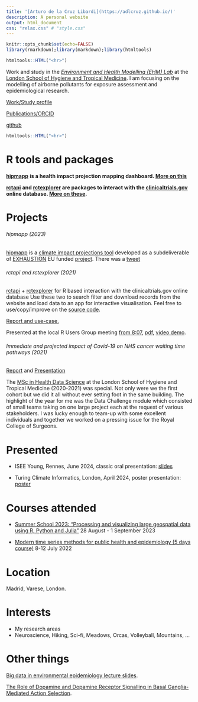 ```yaml
---
title: '[Arturo de la Cruz Libardi](https://adlcruz.github.io/)'
description: A personal website
output: html_document
css: "relax.css" # "style.css"
---
```


```r
knitr::opts_chunk$set(echo=FALSE)
library(rmarkdown);library(markdown);library(htmltools)
```

```r
htmltools::HTML("<hr>")
```

Work and study in the [*Environment and Health Modelling (EHM) Lab*](https://www.lshtm.ac.uk/research/centres-projects-groups/ehm-lab) at the [London School of Hygiene and Tropical Medicine](https://www.lshtm.ac.uk). I am focusing on the modelling of airborne pollutants for exposure assessment and epidemiological research.

[Work/Study profile](https://www.lshtm.ac.uk/aboutus/people/de-la-cruz-libardi.arturo)

[Publications/ORCID](https://orcid.org/0009-0001-1543-7999)

[github](https://github.com/AdlCruz "Code")

```r
htmltools::HTML("<hr>")
```

# R tools and packages

[**hipmapp**](https://ehm-lab.github.io/hipmapp/) **is a health impact projection mapping dashboard. [More on this](#hipmapp)**

[**rctapi**](https://adlcruz.github.io/rctapi/) **and [rctexplorer](https://adlcruz.github.io/rctexplorer/) are packages to interact with the [clinicaltrials.gov](https://www.clinicaltrials.gov/) online database. [More on these](#rctgovPacks).**

# Projects

###### hipmapp (2023) {#hipmapp}

[hipmapp](https://ehm-lab.github.io/hipmapp/) is a [climate impact projections tool](https://climate-adapt.eea.europa.eu/en/metadata/tools/exhaustion-health-impact-projections-tool) developed as a subdeliverable of [EXHAUSTION](https://climate-adapt.eea.europa.eu/en/metadata/publications/exhaustion-white-paper-exposure-to-heat-and-air-pollution-in-europe#:~:text=The%20EU%2Dfunded%20EXHAUSTION%20project,pollution%20and%20identify%20adaptation%20strategies) EU funded [project](https://cordis.europa.eu/project/id/820655). There was a [tweet](https://twitter.com/cinea_eu/status/1759871919476576732?ref_src=twsrc%5Etfw%7Ctwcamp%5Etweetembed%7Ctwterm%5E1759871919476576732%7Ctwgr%5E%7Ctwcon%5Es1_&ref_url=file%3A%2F%2F%2FC%3A%2FUsers%2FArturodelaCruz%2FOneDrive20-20London20School20of20Hygiene20and20Tropical20Medicine%2FAreas%2FRDrive%2Fpages_and_apps%2FAdlCruz.github.io%2Findex.html)

###### rctapi and rctexplorer (2021) {#rctgovPakcs}

[rctapi](https://adlcruz.github.io/rctapi/) + [rctexplorer](https://adlcruz.github.io/rctexplorer/) for R based interaction with the clinicaltrials.gov online database Use these two to search filter and download records from the website and load data to an app for interactive visualisation. Feel free to use/copy/improve on the [source code](https://github.com/AdlCruz/rctapi).

[Report and use-case.](assets/deanonlshtmdiss.pdf)\

Presented at the local R Users Group meeting [from 8:07]((https://lshtm.cloud.panopto.eu/Panopto/Pages/Viewer.aspx?id=2ae0141e-9685-4db2-a75f-af5400c191d0)), [pdf](linked_content/pres_RUGrctpkgs_2022/RUG_18Nov22_rct_presentation.pdf), [video demo](https://player.vimeo.com/video/595343322?h=97da0c4bb5).

###### Immediate and projected impact of Covid-19 on NHS cancer waiting time pathways (2021)

[Report](assets/datachallengeReport.pdf) and [Presentation](https://docs.google.com/presentation/d/1hhb2Vdc4sjZ0h_he6wof5eFAbhWj-NQB/edit#slide=id.p4)

The [MSc in Health Data Science](https://www.lshtm.ac.uk/study/courses/masters-degrees/health-data-science) at the London School of Hygiene and Tropical Medicine (2020-2021) was special. Not only were we the first cohort but we did it all without ever setting foot in the same building. The highlight of the year for me was the Data Challenge module which consisted of small teams taking on one large project each at the request of various stakeholders. I was lucky enough to team-up with some excellent individuals and together we worked on a pressing issue for the Royal College of Surgeons.

# Presented

-   ISEE Young, Rennes, June 2024, classic oral presentation: [slides](assets/adlcruz_ISEEYoung_Rennes_June2024.pdf)

-   Turing Climate Informatics, London, April 2024, poster presentation: [poster](assets/poster_turingcliminf_2024/poster_turingcliminf_adlcl.pdf)

# Courses attended

-   [Summer School 2023: “Processing and visualizing large geospatial data using R, Python and Julia”](https://opengeohub.org/summer-school/opengeohub-summer-school-poznan-2023/) 28 August - 1 September 2023

-   [Modern time series methods for public health and epidemiology (5 days course)](https://www.eepe.org/specialized-1-week-courses/) 8-12 July 2022

# Location

Madrid, Varese, London.

# Interests

-   My research areas
-   Neuroscience, Hiking, Sci-fi, Meadows, Orcas, Volleyball, Mountains, ...

# Other things

[Big data in environmental epidemiology lecture slides](linked_content/pres_bigdataenvepi_2024/bdee_slides.html).

[The Role of Dopamine and Dopamine Receptor Signalling in Basal Ganglia-Mediated Action Selection](assets/lrpbsckcl.pdf).

